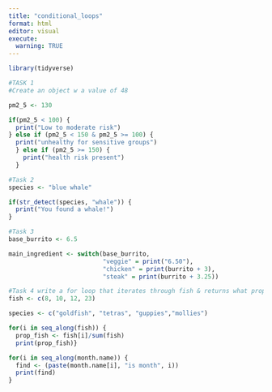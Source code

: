 ```yaml
---
title: "conditional_loops"
format: html
editor: visual
execute:
  warning: TRUE
---
```


```r
library(tidyverse)
```

```r
#TASK 1
#Create an object w a value of 48

pm2_5 <- 130

if(pm2_5 < 100) {
  print("Low to moderate risk")
} else if (pm2_5 < 150 & pm2_5 >= 100) {
  print("unhealthy for sensitive groups")
  } else if (pm2_5 >= 150) {
    print("health risk present")
  }

```

```r
#Task 2
species <- "blue whale"

if(str_detect(species, "whale")) {
  print("You found a whale!")
}
```

```r
#Task 3
base_burrito <- 6.5

main_ingredient <- switch(base_burrito, 
                          "veggie" = print("6.50"),
                          "chicken" = print(burrito + 3),
                          "steak" = print(burrito + 3.25))


```

```r
#Task 4 write a for loop that iterates through fish & returns what proportion of total fish in the tank that are that species
fish <- c(8, 10, 12, 23)

species <- c("goldfish", "tetras", "guppies","mollies")

for(i in seq_along(fish)) {
  prop_fish <- fish[i]/sum(fish)
  print(prop_fish)}

```

```r

for(i in seq_along(month.name)) {
  find <- (paste(month.name[i], "is month", i))
  print(find)
}
```
